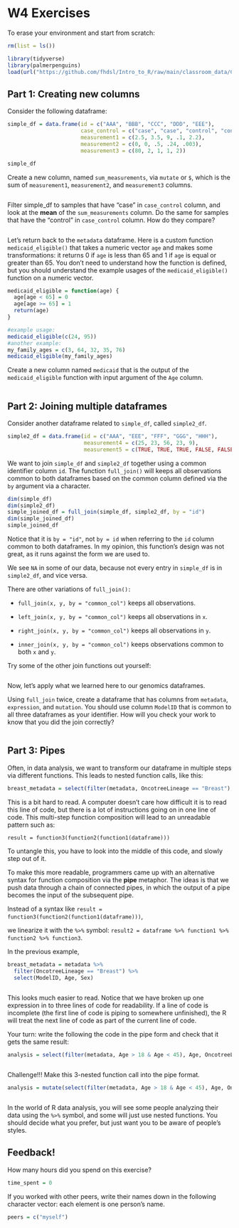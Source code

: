 # W4 Exercises

To erase your environment and start from scratch:

```r
rm(list = ls())
```

```r
library(tidyverse)
library(palmerpenguins)
load(url("https://github.com/fhdsl/Intro_to_R/raw/main/classroom_data/CCLE.RData"))
```

## Part 1: Creating new columns

Consider the following dataframe:

```r
simple_df = data.frame(id = c("AAA", "BBB", "CCC", "DDD", "EEE"),
                       case_control = c("case", "case", "control", "control", "control"),
                       measurement1 = c(2.5, 3.5, 9, .1, 2.2),
                       measurement2 = c(0, 0, .5, .24, .003),
                       measurement3 = c(80, 2, 1, 1, 2))

simple_df
```

Create a new column, named `sum_measurements`, via `mutate` or `$`, which is the sum of `measurement1`, `measurement2`, and `measurement3` columns.

```r


```

Filter simple_df to samples that have "case" in `case_control` column, and look at the **mean** of the `sum_measurements` column. Do the same for samples that have the "control" in `case_control` column. How do they compare?

```r


```

Let's return back to the `metadata` dataframe. Here is a custom function `medicaid_eligible()` that takes a numeric vector `age` and makes some transformations: it returns 0 if `age` is less than 65 and 1 if `age` is equal or greater than 65. You don't need to understand how the function is defined, but you should understand the example usages of the `medicaid_eligible()` function on a numeric vector.

```r
medicaid_eligible = function(age) {
  age[age < 65] = 0
  age[age >= 65] = 1
  return(age)
}

#example usage:
medicaid_eligible(c(24, 95))
#another example:
my_family_ages = c(3, 64, 32, 35, 76)
medicaid_eligible(my_family_ages)
```

Create a new column named `medicaid` that is the output of the `medicaid_eligible` function with input argument of the `Age` column.

```r

```

## Part 2: Joining multiple dataframes

Consider another dataframe related to `simple_df`, called `simple2_df`.

```r
simple2_df = data.frame(id = c("AAA", "EEE", "FFF", "GGG", "HHH"),
                        measurement4 = c(25, 23, 56, 23, 9),
                        measurement5 = c(TRUE, TRUE, TRUE, FALSE, FALSE))

```

We want to join `simple_df` and `simple2_df` together using a common identifier column `id`. The function `full_join()` will keeps all observations common to both dataframes based on the common column defined via the `by` argument via a character.

```r
dim(simple_df)
dim(simple2_df)
simple_joined_df = full_join(simple_df, simple2_df, by = "id")
dim(simple_joined_df)
simple_joined_df
```

Notice that it is `by = "id"`, not `by = id` when referring to the `id` column common to both dataframes. In my opinion, this function's design was not great, as it runs against the form we are used to.

We see `NA` in some of our data, because not every entry in `simple_df` is in `simple2_df`, and vice versa.

There are other variations of `full_join():`

-   `full_join(x, y, by = "common_col")` keeps all observations.

-   `left_join(x, y, by = "common_col")` keeps all observations in `x`.

-   `right_join(x, y, by = "common_col")` keeps all observations in `y`.

-   `inner_join(x, y, by = "common_col")` keeps observations common to both `x` and `y`.

Try some of the other join functions out yourself:

```r

```

Now, let's apply what we learned here to our genomics dataframes.

Using `full_join` twice, create a dataframe that has columns from `metadata`, `expression`, and `mutation`. You should use column `ModelID` that is common to all three dataframes as your identifier. How will you check your work to know that you did the join correctly?

```r


```

## Part 3: Pipes

Often, in data analysis, we want to transform our dataframe in multiple steps via different functions. This leads to nested function calls, like this:

```r
breast_metadata = select(filter(metadata, OncotreeLineage == "Breast"), ModelID, Age, Sex)
```

This is a bit hard to read. A computer doesn't care how difficult it is to read this line of code, but there is a lot of instructions going on in one line of code. This multi-step function composition will lead to an unreadable pattern such as:

```         
result = function3(function2(function1(dataframe)))
```

To untangle this, you have to look into the middle of this code, and slowly step out of it.

To make this more readable, programmers came up with an alternative syntax for function composition via the **pipe** metaphor. The ideas is that we push data through a chain of connected pipes, in which the output of a pipe becomes the input of the subsequent pipe.

Instead of a syntax like `result = function3(function2(function1(dataframe)))`,

we linearize it with the `%>%` symbol: `result2 = dataframe %>% function1 %>% function2 %>% function3`.

In the previous example,

```r
breast_metadata = metadata %>% 
  filter(OncotreeLineage == "Breast") %>%
  select(ModelID, Age, Sex) 
 
```

This looks much easier to read. Notice that we have broken up one expression in to three lines of code for readability. If a line of code is incomplete (the first line of code is piping to somewhere unfinished), the R will treat the next line of code as part of the current line of code.

Your turn: write the following the code in the pipe form and check that it gets the same result:

```r
analysis = select(filter(metadata, Age > 18 & Age < 45), Age, OncotreeLineage, PrimaryOrMetastasis)

```

```r

```

Challenge!!! Make this 3-nested function call into the pipe format.

```r
analysis = mutate(select(filter(metadata, Age > 18 & Age < 45), Age, OncotreeLineage, PrimaryOrMetastasis), medicaid = medicaid_eligible(Age))
```

```r

```

In the world of R data analysis, you will see some people analyzing their data using the `%>%` symbol, and some will just use nested functions. You should decide what you prefer, but just want you to be aware of people's styles.

## Feedback!

How many hours did you spend on this exercise?

```r
time_spent = 0 
```

If you worked with other peers, write their names down in the following character vector: each element is one person's name.

```r
peers = c("myself")
```
